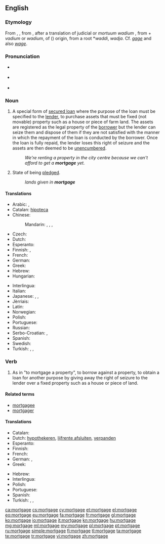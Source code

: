 {{wikipedia}}
==English==

===Etymology===
From {{etyl|xno|en}} {{term|mortgage|lang=fro}}, {{etyl|frm|en}} {{term|mortgage|lang=frm}}, from {{etyl|fro|en}} {{term|mort gage||death pledge|lang=fro}}, after a translation of judicial {{etyl|ML.|en}} {{term|mortuum vadium}} or ''mortuum wadium'' , from {{term|mortuum|lang=la}} + ''vadium'' or ''wadium'', of {{etyl|gem|en}} ({{etyl|frk|en}}) origin, from a root *''waddi'', ''wadja''. Cf. ''[[gage]]'' and also ''[[wage]]''.

===Pronunciation===
* {{a|UK}} {{IPA|/ˈmɔː.ɡɪdʒ/}}
* {{a|US}} {{IPA|/ˈmɔɹ.ɡɪdʒ/}}
* {{audio|En-us-mortgage.ogg|Audio (US)}}

===Noun===
{{en-noun}}

# A special form of [[secured loan]] where the purpose of the loan must be specified to the [[lender]], to purchase assets that must be fixed (not movable) property such as a house or piece of farm land. The assets are registered as the legal property of the [[borrower]] but the lender can seize them and dispose of them if they are not satisfied with the manner in which the repayment of the loan is conducted by the borrower. Once the loan is fully repaid, the lender loses this right of seizure and the assets are then deemed to be [[unencumbered]].
#: ''We're renting a property in the city centre because we can't afford to get a '''mortgage''' yet.''
# {{obsolete}} State of being [[pledge]]d.
#: ''lands given in '''mortgage'''''

====Translations====
{{trans-top|special form of secured loan}}
* Arabic: {{t-|ar|رهن|m|tr=rahn}}, {{t-|ar|رهن عقاري|m|tr=rahn `aqāriy}}
* Catalan: [[hipoteca]] {{f}}
* Chinese:
*: Mandarin: {{t|cmn|抵押|tr=dǐyā|sc=Hani}}, {{t|cmn|抵押貸款|sc=Hani}}, {{t|cmn|抵押贷款|tr=dǐyā dàikuǎn|sc=Hani}}, {{t|cmn|按揭|tr=ànjiē|sc=Hani}}
* Czech: {{t-|cs|hypotéka|f}}
* Dutch: {{t+|nl|hypotheek|m}}
* Esperanto: {{t-|eo|hipoteko}}
* Finnish: {{t+|fi|asuntolaina}}, {{t-|fi|kiinnelaina}}
* French: {{t+|fr|hypothèque|f}}
* German: {{t+|de|Hypothek|f}}
* Greek: {{t+|el|υποθήκη|f|tr=ypothíki}}
* Hebrew: {{t+|he|משכנתא|f|tr=mashkánta}}
* Hungarian: {{t+|hu|jelzálog}}
{{trans-mid}}
* Interlingua: {{t-|ia|hypotheca}}
* Italian: {{t+|it|ipoteca|f}}
* Japanese: {{t+|ja|抵当|tr=ていとう, teitō}}, {{t+|ja|抵当権|tr=ていとうけん, teitōken}}, {{t-|ja|住宅ローン|tr=じゅうたくローン, jūtaku-rōn}}
* Jèrriais: {{tø|roa-jer|hypothèque|f}}
* Latin: {{t-|la|hypotheca|f}}
* Norwegian: {{t-|no|hypothek|n}}
* Polish: {{t+|pl|hipoteka|f}}
* Portuguese: {{t+|pt|hipoteca|f}}
* Russian: {{t+|ru|ипотека|f|tr=ipotéka}}
* Serbo-Croatian: {{t-|sh|hipoteka|f}}, {{t-|sh|хипотека|f}}
* Spanish: {{t+|es|hipoteca|f}}
* Swedish: {{t-|sv|hypothek|n}}
* Turkish: {{t+|tr|ipotek}}, {{t+|tr|rehin}}, {{t+|tr|tutu}}
{{trans-bottom}}

===Verb===
{{en-verb|mortgag|ing}}

# As in "to mortgage a property", to borrow against a property, to obtain a loan for another purpose by giving away the right of seizure to the lender over a fixed property such as a house or piece of land.

====Related terms====
* [[mortgagee]]
* [[mortgager]]

====Translations====
{{trans-top|to borrow against a property}}
* Catalan: {{t+|ca|hipotecar}}
* Dutch: [[hypothekeren]], [[lijfrente afsluiten]], [[verpanden]]
* Esperanto: {{t-|eo|hipoteki}}
* Finnish: {{t+|fi|kiinnittää}}
* French: {{t+|fr|hypothéquer}}
* German: {{t+|de|verpfänden}}, {{t-|de|eine Hypothek aufnehmen}}
* Greek: {{t+|el|υποθηκεύω|tr=ypothikévo}}
{{trans-mid}}
* Hebrew: {{t+|he|משכן|tr=mishkén}}
* Interlingua: {{t-|ia|hypothecar}}
* Polish: {{t-|pl|obciążać hipotekę}}
* Portuguese: {{t+|pt|hipotecar}}
* Spanish: {{t+|es|hipotecar}}
* Turkish: {{t-|tr|ipotek vermek}}, {{t-|tr|rehin vermek}}, {{t-|tr|tutu vermek}}
{{trans-bottom}}

[[ca:mortgage]]
[[cs:mortgage]]
[[cy:mortgage]]
[[et:mortgage]]
[[el:mortgage]]
[[eo:mortgage]]
[[eu:mortgage]]
[[fa:mortgage]]
[[fr:mortgage]]
[[gl:mortgage]]
[[ko:mortgage]]
[[io:mortgage]]
[[it:mortgage]]
[[kn:mortgage]]
[[hu:mortgage]]
[[mg:mortgage]]
[[ml:mortgage]]
[[my:mortgage]]
[[pl:mortgage]]
[[pt:mortgage]]
[[ru:mortgage]]
[[simple:mortgage]]
[[fi:mortgage]]
[[tl:mortgage]]
[[ta:mortgage]]
[[te:mortgage]]
[[tr:mortgage]]
[[vi:mortgage]]
[[zh:mortgage]]